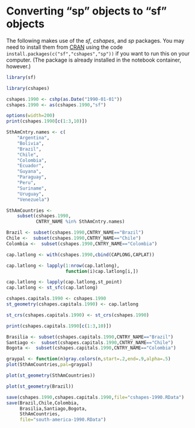 # Converting "sp" objects to "sf" objects


The following makes use of the *sf*, *cshapes*, and *sp* packages. You may need to install them from
[CRAN](https://cran.r-project.org) using the code
`install.packages(c("sf","cshapes","sp"))` if you want to run this on your computer. (The
package is already installed in the notebook container, however.)

```r
library(sf)
```

```r
library(cshapes)
```

```r
cshapes.1990 <- cshp(as.Date("1990-01-01"))
cshapes.1990 <- as(cshapes.1990,"sf")
```

```r
options(width=200)
print(cshapes.1990[c(1:3,10)])
```

```r
SthAmCntry.names <- c(
    "Argentina",
    "Bolivia",
    "Brazil",
    "Chile",
    "Colombia",
    "Ecuador",
    "Guyana",
    "Paraguay",
    "Peru",
    "Suriname",
    "Uruguay",
    "Venezuela")
```

```r
SthAmCountries <-
    subset(cshapes.1990,
           CNTRY_NAME %in% SthAmCntry.names)
```

```r
Brazil <- subset(cshapes.1990,CNTRY_NAME=="Brazil")
Chile <-  subset(cshapes.1990,CNTRY_NAME=="Chile")
Colombia <-  subset(cshapes.1990,CNTRY_NAME=="Colombia")
```

```r
cap.latlong <- with(cshapes.1990,cbind(CAPLONG,CAPLAT))
```

```r
cap.latlong <- lapply(1:nrow(cap.latlong),
                      function(i)cap.latlong[i,])
```

```r
cap.latlong <- lapply(cap.latlong,st_point)
cap.latlong <- st_sfc(cap.latlong)
```

```r
cshapes.capitals.1990 <- cshapes.1990
st_geometry(cshapes.capitals.1990) <- cap.latlong
```

```r
st_crs(cshapes.capitals.1990) <- st_crs(cshapes.1990)
```

```r
print(cshapes.capitals.1990[c(1:3,10)])
```

```r
Brasilia <- subset(cshapes.capitals.1990,CNTRY_NAME=="Brazil")
Santiago <-  subset(cshapes.capitals.1990,CNTRY_NAME=="Chile")
Bogota <-  subset(cshapes.capitals.1990,CNTRY_NAME=="Colombia")
```

```r
graypal <- function(n)gray.colors(n,start=.2,end=.9,alpha=.5)
plot(SthAmCountries,pal=graypal)
```

```r
plot(st_geometry(SthAmCountries))
```

```r
plot(st_geometry(Brazil))
```

```r
save(cshapes.1990,cshapes.capitals.1990,file="cshapes-1990.RData")
save(Brazil,Chile,Colombia,
     Brasilia,Santiago,Bogota,
     SthAmCountries,
     file="south-america-1990.RData")
```
